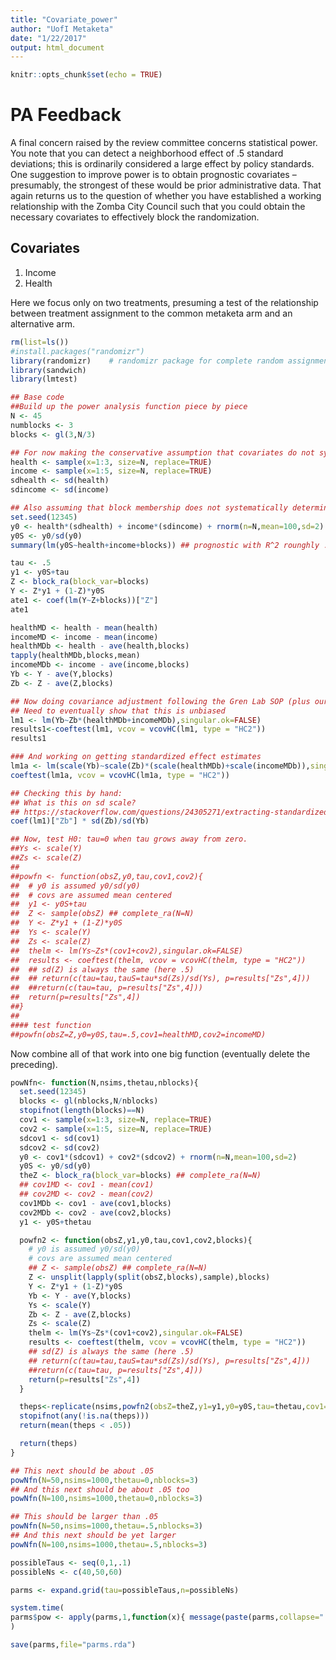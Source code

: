 ```yaml
---
title: "Covariate_power"
author: "UofI Metaketa"
date: "1/22/2017"
output: html_document
---
```


```r
knitr::opts_chunk$set(echo = TRUE)
```

# PA Feedback

A final concern raised by the review committee concerns statistical power. You note that you can detect a neighborhood effect of .5 standard deviations; this is ordinarily considered a large effect by policy standards. One suggestion to improve power is to obtain prognostic covariates – presumably, the strongest of these would be prior administrative data. That again returns us to the question of whether you have established a working relationship with the Zomba City Council such that you could obtain the necessary covariates to effectively block the randomization.

## Covariates
 1. Income
 2. Health

Here we focus only on two treatments, presuming a test of the relationship between treatment assignment to the common metaketa arm and an alternative arm.


```r
rm(list=ls())
#install.packages("randomizr")
library(randomizr)    # randomizr package for complete random assignment
library(sandwich)
library(lmtest)
```

```r
## Base code
##Build up the power analysis function piece by piece
N <- 45
numblocks <- 3
blocks <- gl(3,N/3)

## For now making the conservative assumption that covariates do not systematically vary by block
health <- sample(x=1:3, size=N, replace=TRUE)
income <- sample(x=1:5, size=N, replace=TRUE)
sdhealth <- sd(health)
sdincome <- sd(income)

## Also assuming that block membership does not systematically determine control outcome
set.seed(12345)
y0 <- health*(sdhealth) + income*(sdincome) + rnorm(n=N,mean=100,sd=2)
y0S <- y0/sd(y0)
summary(lm(y0S~health+income+blocks)) ## prognostic with R^2 rounghly .5

tau <- .5
y1 <- y0S+tau
Z <- block_ra(block_var=blocks)
Y <- Z*y1 + (1-Z)*y0S
ate1 <- coef(lm(Y~Z+blocks))["Z"]
ate1

healthMD <- health - mean(health)
incomeMD <- income - mean(income)
healthMDb <- health - ave(health,blocks)
tapply(healthMDb,blocks,mean)
incomeMDb <- income - ave(income,blocks)
Yb <- Y - ave(Y,blocks)
Zb <- Z - ave(Z,blocks)

## Now doing covariance adjustment following the Gren Lab SOP (plus our own figuring)
## Need to eventually show that this is unbiased
lm1 <- lm(Yb~Zb*(healthMDb+incomeMDb),singular.ok=FALSE)
results1<-coeftest(lm1, vcov = vcovHC(lm1, type = "HC2"))
results1

### And working on getting standardized effect estimates
lm1a <- lm(scale(Yb)~scale(Zb)*(scale(healthMDb)+scale(incomeMDb)),singular.ok=FALSE)
coeftest(lm1a, vcov = vcovHC(lm1a, type = "HC2"))

## Checking this by hand:
## What is this on sd scale?
## https://stackoverflow.com/questions/24305271/extracting-standardized-coefficients-from-lm-in-r
coef(lm1)["Zb"] * sd(Zb)/sd(Yb)

## Now, test H0: tau=0 when tau grows away from zero.
##Ys <- scale(Y)
##Zs <- scale(Z)
##
##powfn <- function(obsZ,y0,tau,cov1,cov2){
##  # y0 is assumed y0/sd(y0)
##  # covs are assumed mean centered
##  y1 <- y0S+tau
##  Z <- sample(obsZ) ## complete_ra(N=N)
##  Y <- Z*y1 + (1-Z)*y0S
##  Ys <- scale(Y)
##  Zs <- scale(Z)
##  thelm <- lm(Ys~Zs*(cov1+cov2),singular.ok=FALSE)
##  results <- coeftest(thelm, vcov = vcovHC(thelm, type = "HC2"))
##  ## sd(Z) is always the same (here .5)
##  ## return(c(tau=tau,tauS=tau*sd(Zs)/sd(Ys), p=results["Zs",4]))
##  ##return(c(tau=tau, p=results["Zs",4]))
##  return(p=results["Zs",4])
##}
##
#### test function
##powfn(obsZ=Z,y0=y0S,tau=.5,cov1=healthMD,cov2=incomeMD)
```

Now combine all of that work into one big function (eventually delete the preceding).

```r
powNfn<- function(N,nsims,thetau,nblocks){
  set.seed(12345)
  blocks <- gl(nblocks,N/nblocks)
  stopifnot(length(blocks)==N)
  cov1 <- sample(x=1:3, size=N, replace=TRUE)
  cov2 <- sample(x=1:5, size=N, replace=TRUE)
  sdcov1 <- sd(cov1)
  sdcov2 <- sd(cov2)
  y0 <- cov1*(sdcov1) + cov2*(sdcov2) + rnorm(n=N,mean=100,sd=2)
  y0S <- y0/sd(y0)
  theZ <- block_ra(block_var=blocks) ## complete_ra(N=N)
  ## cov1MD <- cov1 - mean(cov1)
  ## cov2MD <- cov2 - mean(cov2)
  cov1MDb <- cov1 - ave(cov1,blocks)
  cov2MDb <- cov2 - ave(cov2,blocks)
  y1 <- y0S+thetau

  powfn2 <- function(obsZ,y1,y0,tau,cov1,cov2,blocks){
    # y0 is assumed y0/sd(y0)
    # covs are assumed mean centered
    ## Z <- sample(obsZ) ## complete_ra(N=N)
    Z <- unsplit(lapply(split(obsZ,blocks),sample),blocks)
    Y <- Z*y1 + (1-Z)*y0S
    Yb <- Y - ave(Y,blocks)
    Ys <- scale(Y)
    Zb <- Z - ave(Z,blocks)
    Zs <- scale(Z)
    thelm <- lm(Ys~Zs*(cov1+cov2),singular.ok=FALSE)
    results <- coeftest(thelm, vcov = vcovHC(thelm, type = "HC2"))
    ## sd(Z) is always the same (here .5)
    ## return(c(tau=tau,tauS=tau*sd(Zs)/sd(Ys), p=results["Zs",4]))
    ##return(c(tau=tau, p=results["Zs",4]))
    return(p=results["Zs",4])
  }

  theps<-replicate(nsims,powfn2(obsZ=theZ,y1=y1,y0=y0S,tau=thetau,cov1=cov1MDb,cov2=cov2MDb,blocks=blocks))
  stopifnot(any(!is.na(theps)))
  return(mean(theps < .05))

  return(theps)
}

## This next should be about .05
powNfn(N=50,nsims=1000,thetau=0,nblocks=3)
## And this next should be about .05 too
powNfn(N=100,nsims=1000,thetau=0,nblocks=3)

## This should be larger than .05
powNfn(N=50,nsims=1000,thetau=.5,nblocks=3)
## And this next should be yet larger
powNfn(N=100,nsims=1000,thetau=.5,nblocks=3)

possibleTaus <- seq(0,1,.1)
possibleNs <- c(40,50,60)

parms <- expand.grid(tau=possibleTaus,n=possibleNs)

system.time(
parms$pow <- apply(parms,1,function(x){ message(paste(parms,collapse=" ")); powNfn(N=x[[2]],nsims=1000,thetau=x[[1]],nblocks=3) })
)

save(parms,file="parms.rda")
```

